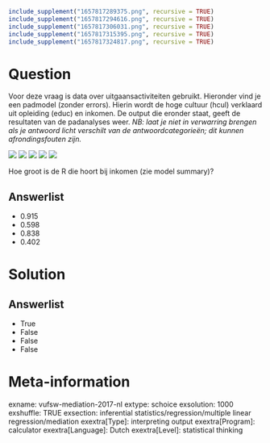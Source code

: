 ```r
include_supplement("1657817289375.png", recursive = TRUE)
include_supplement("1657817294616.png", recursive = TRUE)
include_supplement("1657817306031.png", recursive = TRUE)
include_supplement("1657817315395.png", recursive = TRUE)
include_supplement("1657817324817.png", recursive = TRUE)
```

Question
========
Voor deze vraag is data over uitgaansactiviteiten gebruikt. Hieronder
vind je een padmodel (zonder errors). Hierin wordt de hoge cultuur
(hcul) verklaard uit opleiding (educ) en inkomen. De output die eronder
staat, geeft de resultaten van de padanalyses weer. *NB: laat je niet in
verwarring brengen als je antwoord licht verschilt van de
antwoordcategorieën; dit kunnen afrondingsfouten zijn.*  
  
![](1657817289375.png)
![](1657817294616.png)
![](1657817306031.png)
![](1657817315395.png)
![](1657817324817.png)
  
  
Hoe groot is de R die hoort bij inkomen (zie model summary)?

Answerlist
----------
* 0.915
* 0.598
* 0.838
* 0.402

Solution
========










Answerlist
----------
* True
* False
* False
* False

Meta-information
================
exname: vufsw-mediation-2017-nl
extype: schoice
exsolution: 1000
exshuffle: TRUE
exsection: inferential statistics/regression/multiple linear regression/mediation
exextra[Type]: interpreting output
exextra[Program]: calculator
exextra[Language]: Dutch
exextra[Level]: statistical thinking

